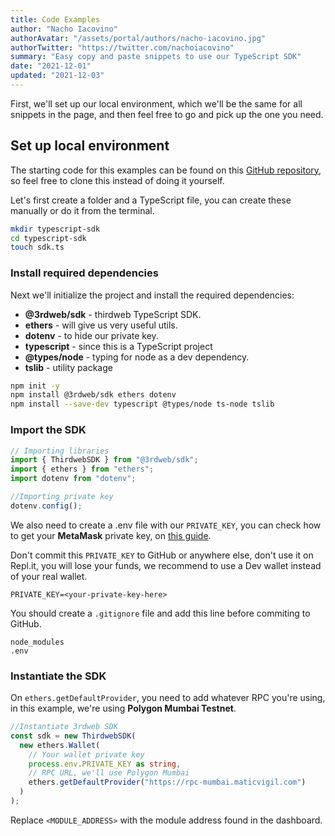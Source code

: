 ```yaml
---
title: Code Examples
author: "Nacho Iacovino"
authorAvatar: "/assets/portal/authors/nacho-iacovino.jpg"
authorTwitter: "https://twitter.com/nachoiacovino"
summary: "Easy copy and paste snippets to use our TypeScript SDK"
date: "2021-12-01"
updated: "2021-12-03"
---
```


First, we'll set up our local environment, which we'll be the same for all snippets in the page, and then feel free to go and pick up the one you need.

## Set up local environment

The starting code for this examples can be found on this [GitHub repository](https://github.com/thirdweb-dev/examples/tree/main/typescript/typescript-sdk), so feel free to clone this instead of doing it yourself.

Let's first create a folder and a TypeScript file, you can create these manually or do it from the terminal.

```bash
mkdir typescript-sdk
cd typescript-sdk
touch sdk.ts
```

### Install required dependencies

Next we'll initialize the project and install the required dependencies:

- **@3rdweb/sdk** - thirdweb TypeScript SDK.
- **ethers** - will give us very useful utils.
- **dotenv** - to hide our private key.
- **typescript** - since this is a TypeScript project
- **@types/node** - typing for node as a dev dependency.
- **tslib** - utility package

```bash
npm init -y
npm install @3rdweb/sdk ethers dotenv
npm install --save-dev typescript @types/node ts-node tslib
```

### Import the SDK

```ts
// Importing libraries
import { ThirdwebSDK } from "@3rdweb/sdk";
import { ethers } from "ethers";
import dotenv from "dotenv";

//Importing private key
dotenv.config();
```

We also need to create a .env file with our `PRIVATE_KEY`, you can check how to get your **MetaMask** private key, on [this guide](/guides/create-a-metamask-wallet#export-your-private-key).

Don't commit this `PRIVATE_KEY` to GitHub or anywhere else, don't use it on Repl.it, you will lose your funds, we recommend to use a Dev wallet instead of your real wallet.
<br />

```python:.env
PRIVATE_KEY=<your-private-key-here>
```

You should create a `.gitignore` file and add this line before commiting to GitHub.

```python:.gitignore
node_modules
.env
```

### Instantiate the SDK

On `ethers.getDefaultProvider`, you need to add whatever RPC you're using, in this example, we're using **Polygon Mumbai Testnet**.

```ts
//Instantiate 3rdweb SDK
const sdk = new ThirdwebSDK(
  new ethers.Wallet(
    // Your wallet private key
    process.env.PRIVATE_KEY as string,
    // RPC URL, we'll use Polygon Mumbai
    ethers.getDefaultProvider("https://rpc-mumbai.maticvigil.com")
  )
);
```

Replace `<MODULE_ADDRESS>` with the module address found in the dashboard.

<MdxNavigation>
  <MdxNavigationItem
    href="/learn/recipes/nft-token-marketplace"
    title="Sell your NFTs in your coins on your Marketplace"
  />
  <MdxNavigationItem
    href="/learn/code-examples/nft-collection"
    title="NFT Collection"
    next
  />
</MdxNavigation>
